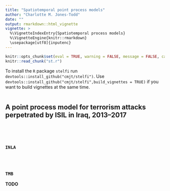 ```yaml
---
title: "Spatiotemporal point process models"
author: "Charlotte M. Jones-Todd"
date: ""
output: rmarkdown::html_vignette
vignette: >
  %\VignetteIndexEntry{Spatiotemporal process models}
  %\VignetteEngine{knitr::rmarkdown}
  \usepackage[utf8]{inputenc}
---
```


```r
knitr::opts_chunk$set(eval = TRUE, warning = FALSE, message = FALSE, cache = TRUE)
knitr::read_chunk("st.r")
```

To install the `R` package `stelfi` run `devtools::install_github("cmjt/stelfi")`. Use `devtools::install_github("cmjt/stelfi",build_vignettes = TRUE)` if you want to build vignettes at the same time.

```r
```

## A point process model for terrorism attacks perpetrated by ISIL in Iraq, 2013--2017


```r
```

```r
```

```r
```

```r
```
 

### `INLA`

```r
```

```r
```

```r
```


### `TMB`

**TODO**